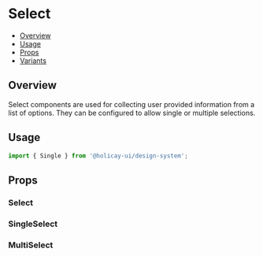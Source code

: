 
<Meta of={SelectStories} />

# Select

- [Overview](#overview)
- [Usage](#usage)
- [Props](#props)
- [Variants](#variants)

## Overview

Select components are used for collecting user provided information from a list of options. They can be configured to
allow single or multiple selections.

## Usage

```js
import { Single } from '@holicay-ui/design-system';
```

<Canvas of={SelectStories.Base} />

## Props

### Select

<Controls of={SelectStories.SelectProps} />

### SingleSelect

<Controls of={SelectStories.SingleSelectProps} />

### MultiSelect

<Controls of={SelectStories.MultipleSelectProps} />
